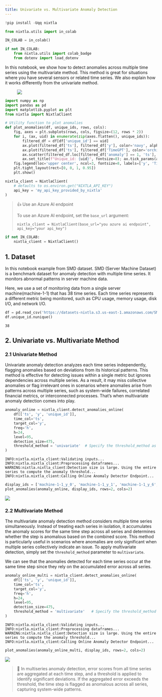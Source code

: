 ```yaml
---
title: Univariate vs. Multivariate Anomaly Detection
---
```



```python
!pip install -Uqq nixtla
```



```python
from nixtla.utils import in_colab
```



```python
IN_COLAB = in_colab()
```



```python
if not IN_COLAB:
    from nixtla.utils import colab_badge
    from dotenv import load_dotenv
```


In this notebook, we show how to detect anomalies across multiple time
series using the multivariate method. This method is great for
situations where you have several sensors or related time series. We
also explain how it works differently from the univariate method.

<figure>
<a
href="https://colab.research.google.com/github/Nixtla/nixtla/blob/main/nbs/docs/capabilities/online-anomaly-detection/03_univariate_vs_multivariate_anomaly_detection.ipynb"><img
src="https://colab.research.google.com/assets/colab-badge.svg" /></a>
</figure>

```python
import numpy as np
import pandas as pd
import matplotlib.pyplot as plt
from nixtla import NixtlaClient
```


```python
# Utility function to plot anomalies
def plot_anomalies(df, unique_ids, rows, cols):
    fig, axes = plt.subplots(rows, cols, figsize=(12, rows * 2))
    for i, (ax, uid) in enumerate(zip(axes.flatten(), unique_ids)):
        filtered_df = df[df['unique_id'] == uid]
        ax.plot(filtered_df['ts'], filtered_df['y'], color='navy', alpha=0.8, label='y')
        ax.plot(filtered_df['ts'], filtered_df['TimeGPT'], color='orchid', alpha=0.7, label='TimeGPT')
        ax.scatter(filtered_df.loc[filtered_df['anomaly'] == 1, 'ts'], filtered_df.loc[filtered_df['anomaly'] == 1, 'y'], color='orchid', label='Anomalies Detected')
        ax.set_title(f"Unique_id: {uid}", fontsize=8); ax.tick_params(axis='x', labelsize=6)
    fig.legend(loc='upper center', ncol=3, fontsize=8, labels=['y', 'TimeGPT', 'Anomaly'])
    plt.tight_layout(rect=[0, 0, 1, 0.95])
    plt.show()
```


```python
nixtla_client = NixtlaClient(
    # defaults to os.environ.get("NIXTLA_API_KEY")
    api_key = 'my_api_key_provided_by_nixtla'
)
```

> 👍 Use an Azure AI endpoint
>
> To use an Azure AI endpoint, set the `base_url` argument:
>
> `nixtla_client = NixtlaClient(base_url="you azure ai endpoint", api_key="your api_key")`


```python
if not IN_COLAB:
    nixtla_client = NixtlaClient()
```


## 1. Dataset

In this notebook example from SMD dataset. SMD (Server Machine Dataset)
is a benchmark dataset for anomaly detection with multiple time series.
It monitors abnormal patterns in server machine data.

Here, we use a set of monitoring data from a single server
machine(machine-1-1) that has 38 time series. Each time series
represents a different metric being monitored, such as CPU usage, memory
usage, disk I/O, and network I/O.

```python
df = pd.read_csv('https://datasets-nixtla.s3.us-east-1.amazonaws.com/SMD_test.csv', parse_dates=['ts'])
df.unique_id.nunique()
```

``` text
38
```

## 2. Univariate vs. Multivariate Method

### 2.1 Univariate Method

Univariate anomaly detection analyzes each time series independently,
flagging anomalies based on deviations from its historical patterns.
This method is effective for detecting issues within a single metric but
ignores dependencies across multiple series. As a result, it may miss
collective anomalies or flag irrelevant ones in scenarios where
anomalies arise from patterns across multiple series, such as
system-wide failures, correlated financial metrics, or interconnected
processes. That’s when multivariate anomaly detection comes into play.

```python
anomaly_online = nixtla_client.detect_anomalies_online(
    df[['ts', 'y', 'unique_id']],
    time_col='ts',
    target_col='y',
    freq='h',                        
    h=24,                            
    level=95,                        
    detection_size=475,              
    threshold_method = 'univariate'  # Specify the threshold_method as 'univariate'
)
```

``` text
INFO:nixtla.nixtla_client:Validating inputs...
INFO:nixtla.nixtla_client:Preprocessing dataframes...
WARNING:nixtla.nixtla_client:Detection size is large. Using the entire series to compute the anomaly threshold...
INFO:nixtla.nixtla_client:Calling Online Anomaly Detector Endpoint...
```

```python
display_ids = ['machine-1-1_y_0', 'machine-1-1_y_1', 'machine-1-1_y_6', 'machine-1-1_y_29']
plot_anomalies(anomaly_online, display_ids, rows=2, cols=2)
```

![](03_univariate_vs_multivariate_anomaly_detection_files/figure-markdown_strict/cell-13-output-1.png)

### 2.2 Multivariate Method

The multivariate anomaly detection method considers multiple time series
simultaneously. Instead of treating each series in isolation, it
accumulates the anomaly scores for the same time step across all series
and determines whether the step is anomalous based on the combined
score. This method is particularly useful in scenarios where anomalies
are only significant when multiple series collectively indicate an
issue. To apply multivariate detection, simply set the
`threshold_method` parameter to `multivariate`.

We can see that the anomalies detected for each time series occur at the
same time step since they rely on the accumulated error across all
series.

```python
anomaly_online_multi = nixtla_client.detect_anomalies_online(
    df[['ts', 'y', 'unique_id']],
    time_col='ts',
    target_col='y',
    freq='h',
    h=24,
    level=95,
    detection_size=475,
    threshold_method = 'multivariate'   # Specify the threshold_method as 'multivariate'
)
```

``` text
INFO:nixtla.nixtla_client:Validating inputs...
INFO:nixtla.nixtla_client:Preprocessing dataframes...
WARNING:nixtla.nixtla_client:Detection size is large. Using the entire series to compute the anomaly threshold...
INFO:nixtla.nixtla_client:Calling Online Anomaly Detector Endpoint...
```

```python
plot_anomalies(anomaly_online_multi, display_ids, rows=2, cols=2)
```

![](03_univariate_vs_multivariate_anomaly_detection_files/figure-markdown_strict/cell-15-output-1.png)

> 📘 In multiseries anomaly detection, error scores from all time series
> are aggregated at each time step, and a threshold is applied to
> identify significant deviations. If the aggregated error exceeds the
> threshold, the time step is flagged as anomalous across all series,
> capturing system-wide patterns.

